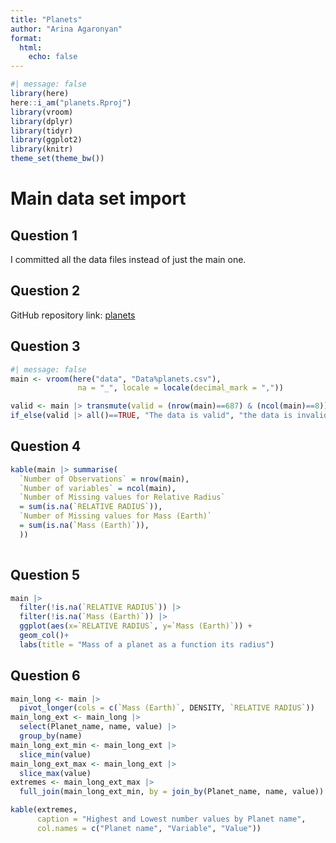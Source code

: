 ```yaml
---
title: "Planets"
author: "Arina Agaronyan"
format: 
  html:
    echo: false
---
```


```r
#| message: false
library(here)
here::i_am("planets.Rproj")
library(vroom)
library(dplyr)
library(tidyr)
library(ggplot2)
library(knitr)
theme_set(theme_bw())
```

# Main data set import

## Question 1

I committed all the data files instead of just the main one.

## Question 2

GitHub repository link: [planets](https://github.com/rinaaro/planets)

## Question 3

```r
#| message: false
main <- vroom(here("data", "Data%planets.csv"),
               na = "_", locale = locale(decimal_mark = ","))
```

```r
valid <- main |> transmute(valid = (nrow(main)==687) & (ncol(main)==8))
if_else(valid |> all()==TRUE, "The data is valid", "the data is invalid")
```

## Question 4

```r
kable(main |> summarise(
  `Number of Observations` = nrow(main),
  `Number of variables` = ncol(main),
  `Number of Missing values for Relative Radius` 
  = sum(is.na(`RELATIVE RADIUS`)),
  `Number of Missing values for Mass (Earth)` 
  = sum(is.na(`Mass (Earth)`)),
  ))
 
```

## Question 5

```r
main |>
  filter(!is.na(`RELATIVE RADIUS`)) |>
  filter(!is.na(`Mass (Earth)`)) |>
  ggplot(aes(x=`RELATIVE RADIUS`, y=`Mass (Earth)`)) +
  geom_col()+
  labs(title = "Mass of a planet as a function its radius")
```

## Question 6

```r
main_long <- main |>
  pivot_longer(cols = c(`Mass (Earth)`, DENSITY, `RELATIVE RADIUS`))
main_long_ext <- main_long |>
  select(Planet_name, name, value) |>
  group_by(name)
main_long_ext_min <- main_long_ext |>
  slice_min(value) 
main_long_ext_max <- main_long_ext |>
  slice_max(value) 
extremes <- main_long_ext_max |>
  full_join(main_long_ext_min, by = join_by(Planet_name, name, value))
```

```r
kable(extremes, 
      caption = "Highest and Lowest number values by Planet name",
      col.names = c("Planet name", "Variable", "Value"))
```


